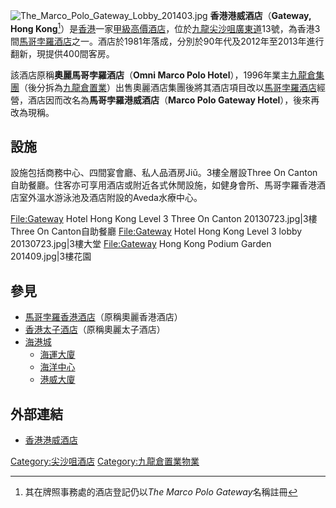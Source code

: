 {{Infobox hotel
| hotel_name =Gateway, Hong Kong<br />香港港威酒店
| image              = Gateway, Hong Kong.jpg
| image_width        = 250px
| caption            = 
| location           = [[九龍|九龍]][[尖沙咀|尖沙咀]][[廣東道|廣東道]]13號
| coordinates        =
| opening_date       = 1981年
| stars              = 甲級高價
| closing_date       =
| developer          =
| operator           =[[馬哥孛羅酒店|馬哥孛羅酒店集團]]
| owner              =[[會德豐|會德豐]]
| number_of_restaurants = 
| number_of_rooms    = 397間
| number_of_suites   =
| floor_area         =
| floors             = 
| parking            =
| website            =[http://www.marcopolohotels.com/ch/marco_polo/hotels/hongkong/kowloon/gateway/index.html 香港港威酒店網頁]
| footnotes          =
}}
[[File:The_Marco_Polo_Gateway_Lobby_201403.jpg|thumb]]
'''香港港威酒店'''（'''Gateway, Hong Kong'''<ref>其在牌照事務處的酒店登記仍以''The Marco Polo Gateway''名稱註冊</ref>）是[[香港|香港]]一家[[甲級高價酒店|甲級高價酒店]]，位於[[九龍|九龍]][[尖沙咀|尖沙咀]][[廣東道|廣東道]]13號，為香港3間[[馬哥孛羅酒店|馬哥孛羅酒店]]之一。酒店於1981年落成，分別於90年代及2012年至2013年進行翻新，現提供400間客房。

該酒店原稱'''奧麗馬哥孛羅酒店'''（'''Omni Marco Polo Hotel '''），1996年業主[[九龍倉集團|九龍倉集團]]（後分拆為[[九龍倉置業|九龍倉置業]]）出售奧麗酒店集團後將其酒店項目改以[[馬哥孛羅酒店|馬哥孛羅酒店]]經營，酒店因而改名為'''馬哥孛羅港威酒店'''（'''Marco Polo Gateway Hotel'''），後來再改為現稱。

==設施==
設施包括商務中心、四間宴會廳、私人品酒房Jiǔ。3樓全層設Three On Canton自助餐廳。住客亦可享用酒店或附近各式休閒設施，如健身會所、馬哥孛羅香港酒店室外溫水游泳池及酒店附設的Aveda水療中心。

<gallery>
File:Gateway Hotel Hong Kong Level 3 Three On Canton 20130723.jpg|3樓Three On Canton自助餐廳
File:Gateway Hotel Hong Kong Level 3 lobby 20130723.jpg|3樓大堂
File:Gateway Hong Kong Podium Garden 201409.jpg|3樓花園
</gallery>

==參見==
*[[馬哥孛羅香港酒店|馬哥孛羅香港酒店]]（原稱奧麗香港酒店）
*[[香港太子酒店|香港太子酒店]]（原稱奧麗太子酒店）
*[[海港城|海港城]] 
**[[海運大廈|海運大廈]]
**[[海洋中心|海洋中心]] 
**[[港威大廈|港威大廈]]

==外部連結==
*[http://www.marcopolohotels.com/ch/marco_polo/hotels/hongkong/kowloon/gateway/index.html 香港港威酒店]

{{HK-buil-stub}}
{{九龍倉集團/會德豐}}

[[Category:尖沙咀酒店|Category:尖沙咀酒店]]
[[Category:九龍倉置業物業|Category:九龍倉置業物業]]